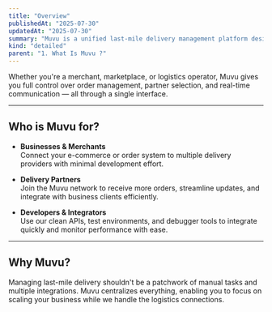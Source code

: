 ```yaml
---
title: "Overview"
publishedAt: "2025-07-30"
updatedAt: "2025-07-30"
summary: "Muvu is a unified last-mile delivery management platform designed for seamless integration between businesses and logistics partners. Acting as a smart API hub, Muvu simplifies the dispatch and delivery process through a centralized system that bridges e-commerce platforms with multiple delivery service providers."
kind: "detailed"
parent: "1. What Is Muvu ?"
---
```


Whether you're a merchant, marketplace, or logistics operator, Muvu gives you full control over order management, partner selection, and real-time communication — all through a single interface.

---

## Who is Muvu for?

- **Businesses & Merchants**  
  Connect your e-commerce or order system to multiple delivery providers with minimal development effort.

- **Delivery Partners**  
  Join the Muvu network to receive more orders, streamline updates, and integrate with business clients efficiently.

- **Developers & Integrators**  
  Use our clean APIs, test environments, and debugger tools to integrate quickly and monitor performance with ease.

---

## Why Muvu?

Managing last-mile delivery shouldn't be a patchwork of manual tasks and multiple integrations. Muvu centralizes everything, enabling you to focus on scaling your business while we handle the logistics connections.
